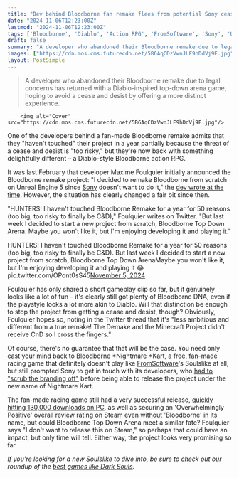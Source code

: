 ```yaml
---
title: "Dev behind Bloodborne fan remake flees from potential Sony cease and desist, but returns a year later with something arguably better – a top-down Diablo-style Bloodborne ARPG"
date: "2024-11-06T12:23:00Z"
lastmod: "2024-11-06T12:23:00Z"
tags: ['Bloodborne', 'Diablo', 'Action RPG', 'FromSoftware', 'Sony', 'Unreal Engine 5', 'PC', 'Fan Game', 'Cease And Desist']
draft: false
summary: "A developer who abandoned their Bloodborne remake due to legal concerns has returned with a Diablo-inspired top-down arena game, hoping to avoid a cease and desist by offering a more distinct experience."
images: ["https://cdn.mos.cms.futurecdn.net/5B6AqCDzVwnJLF9hDdVj9E.jpg"]
layout: PostSimple
---
```

> A developer who abandoned their Bloodborne remake due to legal concerns has returned with a Diablo-inspired top-down arena game, hoping to avoid a cease and desist by offering a more distinct experience.


        <img alt="Cover" src="https://cdn.mos.cms.futurecdn.net/5B6AqCDzVwnJLF9hDdVj9E.jpg"/>
        
One of the developers behind a fan-made Bloodborne remake admits that they "haven't touched" their project in a year partially because the threat of a cease and desist is "too risky," but they're now back with something delightfully different – a Diablo-style Bloodborne action RPG. 

It was last February that developer Maxime Foulquier initially announced the Bloodborne remake project: "I decided to remake Bloodborne from scratch on Unreal Engine 5 since [Sony](https://www.gamesradar.com/tag/sony/) doesn't want to do it," the [dev wrote at the time](https://x.com/MaximFoulquier/status/1629098568928600066). However, the situation has clearly changed a fair bit since then. 

"HUNTERS! I haven't touched Bloodborne Remake for a year for 50 reasons (too big, too risky to finally be C&D)," Foulquier writes on Twitter. "But last week I decided to start a new project from scratch, Bloodborne Top Down Arena. Maybe you won't like it, but I'm enjoying developing it and playing it."

HUNTERS! I haven't touched Bloodborne Remake for a year for 50 reasons (too big, too risky to finally be C&D). But last week I decided to start a new project from scratch, Bloodborne Top Down ArenaMaybe you won't like it, but I'm enjoying developing it and playing it 😂 pic.twitter.com/OPont0sS45[November 5, 2024](https://twitter.com/MaximFoulquier/status/1853835793388953662)

Foulquier has only shared a short gameplay clip so far, but it genuinely looks like a lot of fun – it's clearly still got plenty of Bloodborne DNA, even if the playstyle looks a lot more akin to Diablo. Will that distinction be enough to stop the project from getting a cease and desist, though? Obviously, Foulquier hopes so, noting in the Twitter thread that it's "less ambitious and different from a true remake! The Demake and the Minecraft Project didn't receive CnD so I cross the fingers."

Of course, there's no guarantee that that will be the case. You need only cast your mind back to Bloodborne *Nightmare *Kart, a free, fan-made racing game that definitely doesn't play like [FromSoftware](https://www.gamesradar.com/tag/fromsoftware/)'s Soulslike at all, but still prompted Sony to get in touch with its developers, who [<u>had to "scrub the branding off"</u>](https://www.gamesradar.com/bloodborne-kart-has-been-delayed-to-scrub-the-branding-off-after-sony-got-in-contact/) before being able to release the project under the new name of Nightmare Kart. 

The fan-made racing game still had a very successful release, [<u>quickly hitting 130,000 downloads on PC</u>](https://www.gamesradar.com/games/racing/legally-distinct-bloodborne-themed-kart-racer-proves-the-ps1-era-never-ended-the-low-poly-fan-game-with-overwhelmingly-positive-steam-reviews-just-reached-130000-downloads/), as well as securing an 'Overwhelmingly Positive' overall review rating on Steam even without 'Bloodborne' in its name, but could Bloodborne Top Down Arena meet a similar fate? Foulquier says "I don't want to release this on Steam," so perhaps that could have an impact, but only time will tell. Either way, the project looks very promising so far. 

*If you're looking for a new Soulslike to dive into, be sure to check out our roundup of the *[<u><em>best games like Dark Souls</em></u>](https://www.gamesradar.com/games-like-dark-souls/)*.* 
        